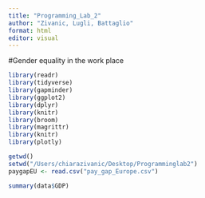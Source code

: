 ```yaml
---
title: "Programming_Lab_2"
author: "Zivanic, Lugli, Battaglio"
format: html
editor: visual
---
```


#Gender equality in the work place

```r
library(readr)
library(tidyverse)
library(gapminder)
library(ggplot2)
library(dplyr)
library(knitr)
library(broom)
library(magrittr)
library(knitr)
library(plotly)

getwd()
setwd("/Users/chiarazivanic/Desktop/Programminglab2")
paygapEU <- read.csv("pay_gap_Europe.csv")
```

```r
summary(data$GDP)
```


